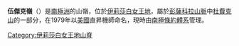 {{coord|82|28|S|50|55|W|display=title}}

'''伍傑克嶺'''（{{lang-en|Wujek Ridge}}）是[[南極洲|南極洲]]的山嶺，位於[[伊莉莎白女王地|伊莉莎白女王地]]，屬於[[彭薩科拉山脈|彭薩科拉山脈]]中[[杜費克山_(伊利沙伯女皇地)|杜費克山]]的一部分，在1979年以[[美國|美國]]直昇機師命名，現時由[[南極條約體系|南極條約體系]]管理。

{{DEFAULTSORT:Wujek Ridge}}
[[Category:伊莉莎白女王地山脊|Category:伊莉莎白女王地山脊]]


{{QueenElizabethLand-geo-stub}}